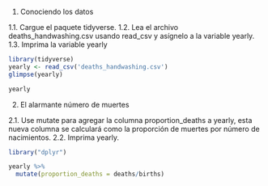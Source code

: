 1. Conociendo los datos

1.1. Cargue el paquete tidyverse.
1.2. Lea el archivo deaths_handwashing.csv usando read_csv y asígnelo a la variable yearly.
1.3. Imprima la variable yearly

```r
library(tidyverse)
yearly <- read_csv('deaths_handwashing.csv')
glimpse(yearly)

yearly

```

2. El alarmante número de muertes

2.1. Use mutate para agregar la columna proportion_deaths a yearly, esta nueva columna se
     calculará como la proporción de muertes por número de nacimientos.
2.2. Imprima yearly.

```r
library("dplyr")

yearly %>%
  mutate(proportion_deaths = deaths/births)

```



